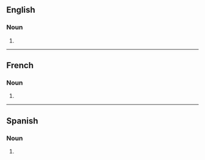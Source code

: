 ==English==

===Noun===
{{head|en|noun form}}

# {{plural of|combustible|lang=en}}

----

==French==

===Noun===
{{head|fr|noun plural form|g=m}}

# {{plural of|combustible|lang=fr}}

----

==Spanish==

===Noun===
{{head|es|noun form|g=m-p}}

# {{plural of|combustible|lang=es}}